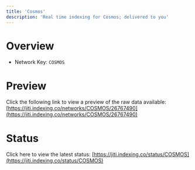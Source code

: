 ```yaml
---
title: 'Cosmos'
description: 'Real time indexing for Cosmos; delivered to you'
---
```


# Overview
- Network Key: `COSMOS`

# Preview
Click the following link to view a preview of the raw data available: [https://jiti.indexing.co/networks/COSMOS/26767490](https://jiti.indexing.co/networks/COSMOS/26767490)

# Status
Click here to view the latest status: [https://jiti.indexing.co/status/COSMOS](https://jiti.indexing.co/status/COSMOS)
